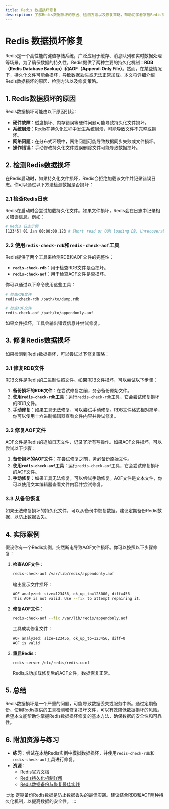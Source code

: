 ```yaml
---
title: Redis 数据损坏修复
description: 了解Redis数据损坏的原因、检测方法以及修复策略，帮助初学者掌握Redis持久化数据恢复的关键技能。
---
```


# Redis 数据损坏修复

Redis是一个高性能的键值存储系统，广泛应用于缓存、消息队列和实时数据处理等场景。为了确保数据的持久性，Redis提供了两种主要的持久化机制：**RDB（Redis Database Backup）**和**AOF（Append-Only File）**。然而，在某些情况下，持久化文件可能会损坏，导致数据丢失或无法正常加载。本文将详细介绍Redis数据损坏的原因、检测方法以及修复策略。

## 1. Redis数据损坏的原因

Redis数据损坏可能由以下原因引起：

- **硬件故障**：磁盘损坏、内存错误等硬件问题可能导致持久化文件损坏。
- **系统崩溃**：Redis在持久化过程中发生系统崩溃，可能导致文件不完整或损坏。
- **网络问题**：在分布式环境中，网络问题可能导致数据同步失败或文件损坏。
- **操作错误**：手动修改持久化文件或误删除文件可能导致数据损坏。

## 2. 检测Redis数据损坏

在Redis启动时，如果持久化文件损坏，Redis会拒绝加载该文件并记录错误日志。你可以通过以下方法检测数据是否损坏：

### 2.1 检查Redis日志

Redis在启动时会尝试加载持久化文件。如果文件损坏，Redis会在日志中记录相关错误信息。例如：

```bash
# Redis 日志示例
[12345] 01 Jan 00:00:00.123 # Short read or OOM loading DB. Unrecoverable error, aborting now.
```

### 2.2 使用`redis-check-rdb`和`redis-check-aof`工具

Redis提供了两个工具来检测RDB和AOF文件的完整性：

- **`redis-check-rdb`**：用于检查RDB文件是否损坏。
- **`redis-check-aof`**：用于检查AOF文件是否损坏。

你可以通过以下命令使用这些工具：

```bash
# 检查RDB文件
redis-check-rdb /path/to/dump.rdb

# 检查AOF文件
redis-check-aof /path/to/appendonly.aof
```

如果文件损坏，工具会输出错误信息并尝试修复。

## 3. 修复Redis数据损坏

如果检测到Redis数据损坏，可以尝试以下修复策略：

### 3.1 修复RDB文件

RDB文件是Redis的二进制快照文件。如果RDB文件损坏，可以尝试以下步骤：

1. **备份损坏的RDB文件**：在尝试修复之前，务必备份原始文件。
2. **使用`redis-check-rdb`工具**：运行`redis-check-rdb`工具，它会尝试修复损坏的RDB文件。
3. **手动修复**：如果工具无法修复，可以尝试手动修复。RDB文件格式相对简单，你可以使用十六进制编辑器查看文件内容并尝试修复。

### 3.2 修复AOF文件

AOF文件是Redis的追加日志文件，记录了所有写操作。如果AOF文件损坏，可以尝试以下步骤：

1. **备份损坏的AOF文件**：在尝试修复之前，务必备份原始文件。
2. **使用`redis-check-aof`工具**：运行`redis-check-aof`工具，它会尝试修复损坏的AOF文件。
3. **手动修复**：如果工具无法修复，可以尝试手动修复。AOF文件是文本文件，你可以使用文本编辑器查看文件内容并尝试修复。

### 3.3 从备份恢复

如果无法修复损坏的持久化文件，可以从备份中恢复数据。建议定期备份Redis数据，以防止数据丢失。

## 4. 实际案例

假设你有一个Redis实例，突然断电导致AOF文件损坏。你可以按照以下步骤修复：

1. **检查AOF文件**：
   ```bash
   redis-check-aof /var/lib/redis/appendonly.aof
   ```
   输出显示文件损坏：
   ```bash
   AOF analyzed: size=123456, ok_up_to=123000, diff=456
   This AOF is not valid. Use --fix to attempt repairing it.
   ```

2. **修复AOF文件**：
   ```bash
   redis-check-aof --fix /var/lib/redis/appendonly.aof
   ```
   工具成功修复文件：
   ```bash
   AOF analyzed: size=123456, ok_up_to=123456, diff=0
   AOF is valid
   ```

3. **重启Redis**：
   ```bash
   redis-server /etc/redis/redis.conf
   ```
   Redis成功加载修复后的AOF文件，数据恢复正常。

## 5. 总结

Redis数据损坏是一个严重的问题，可能导致数据丢失或服务中断。通过定期备份、使用Redis提供的工具检测和修复损坏文件，可以有效降低数据损坏的风险。希望本文能帮助你掌握Redis数据损坏修复的基本方法，确保数据的安全性和可靠性。

## 6. 附加资源与练习

- **练习**：尝试在本地Redis实例中模拟数据损坏，并使用`redis-check-rdb`和`redis-check-aof`工具进行修复。
- **资源**：
  - [Redis官方文档](https://redis.io/documentation)
  - [Redis持久化机制详解](https://redis.io/topics/persistence)
  - [Redis数据备份与恢复最佳实践](https://redis.io/topics/backup)

:::tip
定期备份Redis数据是防止数据丢失的最佳实践。建议结合RDB和AOF两种持久化机制，以提高数据的安全性。
:::